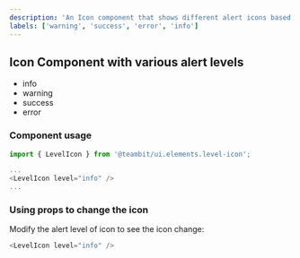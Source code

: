 ```yaml
---
description: 'An Icon component that shows different alert icons based on the level passed to it'
labels: ['warning', 'success', 'error', 'info']
---
```



## Icon Component with various alert levels

- info
- warning
- success
- error

### Component usage

```js
import { LevelIcon } from '@teambit/ui.elements.level-icon';

...
<LevelIcon level="info" />
...
```

### Using props to change the icon

Modify the alert level of icon to see the icon change:

```js live
<LevelIcon level="info" />
```
